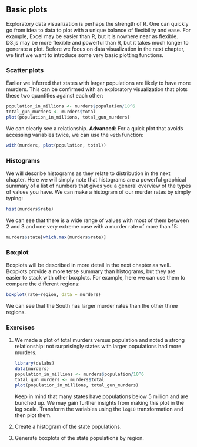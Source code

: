 ## Basic plots

Exploratory data visualization is perhaps the strength of R. One can quickly go from idea to data to plot with a unique balance of flexibility and ease. For example, Excel may be easier than R, but it is nowhere near as flexible. D3.js may be more flexible and powerful than R, but it takes much longer to generate a plot. Before we focus on data visualization in the next chapter, we first we want to introduce some very basic plotting functions.

### Scatter plots

Earlier we inferred that states with larger populations are likely to have more murders. This can be confirmed with an exploratory visualization that plots these two quantities against each other:

```r
population_in_millions <- murders$population/10^6
total_gun_murders <- murders$total
plot(population_in_millions, total_gun_murders)
```

We can clearly see a relationship.
**Advanced**: For a quick plot that avoids accessing variables twice, we can use the `with` function:
```r
with(murders, plot(population, total))
```


### Histograms

We will describe histograms as they relate to distribution in the next chapter. Here we will simply note that histograms are a powerful graphical summary of a list of numbers that gives you a general overview of the types of values you have. We can make a histogram of our murder rates by simply typing:

```r
hist(murders$rate)
```
We can see that there is a wide range of values with most of them between 2 and 3 and one very extreme case with a murder rate of more than 15:

```r
murders$state[which.max(murders$rate)]
```

### Boxplot

Boxplots will be described in more detail in the next chapter as well. Boxplots provide a more terse summary than histograms, but they are easier to stack with other boxplots. For example, here we can use them to compare the different regions:

```r
boxplot(rate~region, data = murders)
```
We can see that the South has larger murder rates than the other three regions.

### Exercises {-}

1. We made a plot of total murders versus population and noted a strong relationship: not surprisingly states with larger populations had more murders. 

    ```r
    library(dslabs)
    data(murders)
    population_in_millions <- murders$population/10^6
    total_gun_murders <- murders$total
    plot(population_in_millions, total_gun_murders)
    ```

    Keep in mind that many states have populations below 5 million and are bunched up. We may gain further insights from making this plot in the log scale. Transform the variables using the `log10` transformation and then plot them.
    
    
2. Create a histogram of the state populations.

    
3. Generate boxplots of the state populations by region.
   
    
